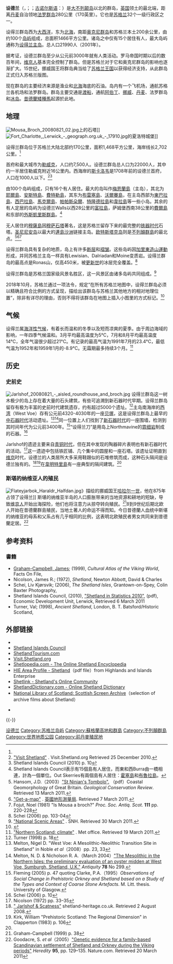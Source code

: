 {{noteTA|G1=UK Places|2=zh-cn:诺斯; zh-sg:诺尔斯}}
{{Infobox Scottish island
| official_name = 設德蘭
<!-- | scots_name = Shetland -->
| image_flag = Flag of Shetland.svg
| image_coat = Coat_of_arms_of_Shetland.jpg
| flag_caption = [[設得蘭群島旗幟|旗幟]]
| coat_caption = 徽章
| Map=Shetland UK relief location map.jpg
| GridReference= HU4363
| coordinates={{Coord|60|21|N|1|13|W|type:isle_region:GB_dim:500000|display=inline,title}}
| norse name      = Hjaltland
| meaning of name = '[[Hilt|Hilt]]land'
| island group=[[北方群島|北方群島]]
| area= {{convert|1466|km2|sqmi|abbr=on}}
| area rank=
| highest elevation=[[Ronas_Hill|Ronas Hill]] 450米（1,480英尺）
| Population = 23,210（2012年）
| population density = 15/km<sup>2</sup>（40/sq mi）
| population rank    =
| main settlement    = [[勒威克|勒威克]]
| local authority    = [[設德蘭群島議會|設德蘭群島議會]]
| references         =
}}
'''设德兰'''（{{lang-en|Shetland}}，{{IPAc-en|ˈ|ʃ|ɛ|t|l|ə|n|d}}；{{lang-gd|Sealtainn}}；[[古诺尔斯语|古诺尔斯语]]：{{lang|no|Hjaltland}}）是[[大不列颠岛|大不列颠岛]]以北的群岛，[[英国|英国]]领土的最北端，距离[[丹麦|丹麦]]自治领地[[法罗群岛|法罗群岛]]280公里（170英里）。它也是[[苏格兰|苏格兰]]32个一级行政区之一。

设得兰群岛西为[[大西洋|大西洋]]，东为[[北海_(大西洋)|北海]]，南距[[奥克尼群岛|奥克尼群岛]]和苏格兰本土200余公里，由约100个[[岛屿|岛屿]]组成，总面积1466平方公里。诸岛之中仅有15个居住有人，最大岛屿通称为[[设得兰主岛|设得兰主岛]]。总人口21990人（2001年）。

据考证，设德兰群岛至少从公元前3000年就有人类活动。罗马帝国时期以后的数百年间，[[维京人|维京人]]基本完全控制了群岛。但是苏格兰对于它和奥克尼群岛的影响也逐渐扩大。15世纪，挪威国王将群岛典当给了[[苏格兰王国|苏格兰王国]]以获得经济支持，从此群岛正式归入苏格兰版图。

现在群岛的主要经济来源是渔业和[[北海_(大西洋)|北海]]海底的石油。岛内有一个飞机场，通航苏格兰各机场和法罗群岛。群岛主要交通是[[渡船|渡船]]，通航[[阿伯丁|阿伯丁]]、[[挪威|挪威]]、[[丹麦|丹麦]]、法罗群岛和[[冰岛|冰岛]]。[[昔德蘭矮種馬|昔德蘭矮種馬]]起源於此地。

==地理==
[[File:Mousa_Broch_20080821_02.jpg|thumb]]上的石塔]]
[[File:Fort_Charlotte,_Lerwick_-_geograph.org.uk_-_17910.jpg|thumb]]的夏洛特城堡]]

设得兰群岛位于苏格兰大陆北部约170公里，面积1,468平方公里，海岸线长2,702公里。<ref name=SIC4/>

首府和最大城市为[[勒威克|勒威克]]，人口约7,500人。设德兰群岛总人口为22000人，其中约一半居住勒威克附近16公里内。西海岸的[[斯卡洛韦|斯卡洛韦]]是1708年前的设德兰首府，人口在1000人以下。<ref>[http://visit.shetland.org/lerwick "Visit Shetland"] {{Wayback|url=http://visit.shetland.org/lerwick |date=20110722122259 }}. Visit.Shetland.org Retrieved 25 December 2010.</ref><ref name="Shetland Islands Council 2010 p. 10">Shetland Islands Council (2010) p. 10</ref>

由100个岛屿组成，只有16个有人居住。最大的岛叫作[[梅恩蘭島_(昔德蘭群島)|梅恩蘭島]]（主岛），其北为[[耶爾島|耶爾島]]、[[安斯特島|安斯特島]]、[[費特勒島|費特勒島]]，其东为[[布雷塞島|布雷塞島]]、[[沃爾賽島|沃爾賽島]]，在主岛西部为[[東巴拉島|東巴拉島]]、[[西巴拉島|西巴拉島]]、[[馬克爾島|馬克爾島]]、[[帕帕斯朵爾|帕帕斯朵爾]]、[[特隆德拉島|特隆德拉島]]和[[韋拉島|韋拉島]]等一些小岛。其余的有人定居的岛屿为设德兰Walls以西28公里的[[富拉島|富拉島]]，萨姆堡西南38公里的[[費爾島|費爾島]]和东部的[[外斯凱里斯群島|外斯凱里斯群島]]。<ref name=SIC4>Shetland Islands Council表示有15個島有人居住，而東和西Burra由一橋相連，計為一個單位。Out Skerries有兩個島有人居住：[[霍塞島|霍塞島]]和[[布魯拉島|布魯拉島]]。</ref>

无人居住的[[穆薩島|穆薩島]]因[[穆萨石塔|穆萨石塔]]著名，这是苏格兰留存下来的最完整的[[铁器时代|铁器时代]]石塔。[[圣尼尼安岛|圣尼尼安岛]]以最大的[[連島沙洲|連島沙洲]]链接主岛。[[欧特斯塔克岛|欧特斯塔克岛]]则是[[不列顛群島|不列顛群島]]的最北点。<ref>Hansom, J.D.（2003）[http://www.jncc.gov.uk/pdf/gcrdb/gcrsiteaccount1930.pdf "St Ninian's Tombolo".] {{Wayback|url=http://www.jncc.gov.uk/pdf/gcrdb/gcrsiteaccount1930.pdf |date=20081023201517 }}（pdf）Coastal Geomorphology of Great Britain. ''Geological Conservation Review''. Retrieved 13 March 2011.</ref><ref name=OS>[http://www.ordnancesurvey.co.uk/oswebsite/getamap/ "Get-a-map"] {{Wayback|url=http://www.ordnancesurvey.co.uk/oswebsite/getamap/ |date=20100122045621 }}. [[英國地形測量局|英國地形測量局]]. Retrieved 7 March 2011.</ref><ref>Fojut, Noel (1981) "Is Mousa a broch?" ''Proc. Soc. Antiq. Scot.'' '''111''' pp. 220-228</ref>

设得兰群岛具有复杂的地质，岛上有许多[[断层|断层]]和[[褶皱|褶皱]]。这些岛屿因[[加里東造山運動|加里東造山運動]]形成，并同苏格兰主岛一样具有Lewisian、Dalriadan和Moine变质岩。设得兰群岛的最高点是Ronas山，仅高450米，被[[更新世|更新世]]的冰层完全覆盖。<ref>Schei (2006) pp. 103-04</ref>

设得兰群岛是苏格兰国家级风景名胜区，这一风景区由诸多岛屿共同组成。<ref>[http://www.snh.gov.uk/protecting-scotlands-nature/protected-areas/national-designations/nsa/ "National Scenic Areas"] {{Wayback|url=http://www.snh.gov.uk/protecting-scotlands-nature/protected-areas/national-designations/nsa/ |date=20170311014235 }}. SNH. Retrieved 30 March 2011.</ref>

2018年10月，苏格兰通过一项法令，规定“在所有苏格兰地图中，设得兰群岛必须以精确且符合比例的方式呈现，描绘出该群岛与苏格兰其他地方的相对地理位置”，除非有详尽的理由，否则不得将该群岛在地图上插入小图里的方式标记。<ref>{{cite news |author1=冯克芸 |title=立法禁止离岛地图随便画！苏格兰向「懒惰画法」宣战 |url=https://udn.com/news/story/6813/3411746 |accessdate=2018-10-13 |work=联合报 |date=2018-10-09 |archive-date=2018-10-14 |archive-url=https://web.archive.org/web/20181014010141/https://udn.com/news/story/6813/3411746 |dead-url=no }}</ref>

==气候==
设得兰属[[海洋性气候|海洋性气候]]，有着长而温和的冬季以及短而凉爽的夏季。由于周边海域的影响，一年四季气候温和。3月平均最高温度为5°C，7月和8月平均最高温度14°C，全年气温很少超过21°C。有记录的最高气温为1991年7月的23.4°C，最低气温为1952年和1959年1月的-8.9°C。无霜期最多持续3个月。<ref>[http://www.metoffice.gov.uk/climate/uk/ns/ "Northern Scotland: climate"] {{Wayback|url=http://www.metoffice.gov.uk/climate/uk/ns/ |date=20110813193523 }}. Met office. Retrieved 19 March 2011.</ref>

{{Weather box
| location = 设德兰
| metric first = Yes
| single line = Yes
| Jan high C = 5
| Feb high C = 5
| Mar high C = 6
| Apr high C = 8
| May high C = 11
| Jun high C = 13
| Jul high C = 14
| Aug high C = 14
| Sep high C = 13
| Oct high C = 10
| Nov high C = 8
| Dec high C = 6
| Jan low C = 1
| Feb low C = 1
| Mar low C = 2
| Apr low C = 3
| May low C = 5
| Jun low C = 7
| Jul low C = 10
| Aug low C = 10
| Sep low C = 8
| Oct low C = 6
| Nov low C = 4
| Dec low C = 3
| Jan precipitation mm = 109
| Feb precipitation mm = 87
| Mar precipitation mm = 69
| Apr precipitation mm = 68
| May precipitation mm = 52
| Jun precipitation mm = 55
| Jul precipitation mm = 72
| Aug precipitation mm = 71
| Sep precipitation mm = 87
| Oct precipitation mm = 104
| Nov precipitation mm = 111
| Dec precipitation mm = 118
| Jan precipitation days = 25
| Feb precipitation days = 22
| Mar precipitation days = 20
| Apr precipitation days = 21
| May precipitation days = 15
| Jun precipitation days = 15
| Jul precipitation days = 17
| Aug precipitation days = 17
| Sep precipitation days = 19
| Oct precipitation days = 23
| Nov precipitation days = 24
| Dec precipitation days = 25
| Jan sun = 24.8
| Feb sun = 50.4
| Mar sun = 89.9
| Apr sun = 136
| May sun = 164
| Jun sun = 159
| Jul sun = 124
| Aug sun = 117.8
| Sep sun = 108.5
| Oct sun = 68.2
| Nov sun = 33
| Dec sun = 15
| source 1 = <ref name=climatetemp>[http://www.climatetemp.info/united-kingdom/shetland.html "Shetland, Scotland Climate"] {{webarchive|url=https://web.archive.org/web/20101215095943/http://www.climatetemp.info/united-kingdom/shetland.html |date=2010-12-15 }} climatetemp.info Retrieved 26 November 2010.</ref>
| date = November 2010}}

==历史==
===史前史===
[[File:Jarlshof_20080821_-_aisled_roundhouse_and_broch.jpg|thumb]]
设得兰群岛这一树木极少的岛上存在着大量的石头建筑，有些可追溯到新石器时代早期。设得兰群岛留存有极为丰富的史前时代建筑遗存，约有超过5000个遗址。<ref>Turner (1998) p. 18</ref>主岛南海岸的[[西湾|西湾]]（West Voe）存有公元前4320-4030年的一座[[贝塚|贝塚]]，这是设得兰群岛上最早的[[中石器时代|中石器时代]]活动遗址。<ref>Melton, Nigel D. "West Voe: A Mesolithic-Neolithic Transition Site in Shetland" in Noble ''et al''（2008）pp. 23, 33</ref><ref>Melton, N. D. & Nicholson R. A.（March 2004）[http://antiquity.ac.uk/Projgall/nicholson/ "The Mesolithic in the Northern Isles: the preliminary evaluation of an oyster midden at West Voe, Sumburgh, Shetland, U.K."] {{Wayback|url=http://antiquity.ac.uk/Projgall/nicholson/ |date=20110628175702 }} ''Antiquity'' '''78''' No 299.</ref>同一位置上人们找到了[[新石器时代|新石器时代]]的一座围墙，检测到其时间年代为公元前3400年。<ref>Fleming (2005) p. 47 quoting Clarke, P.A.（1995）''Observations of Social Change in Prehistoric Orkney and Shetland based on a Study of the Types and Context of Coarse Stone Artefacts''. M. Litt. thesis. University of Glasgow.</ref>“设得兰刀”是用岛上Northmavine的[[霏细岩|霏细岩]]制成的石器。<ref name=Sch10>Schei (2006) p. 10</ref>

Jarlshof的遗迹主要来自[[青铜时代|青铜时代]]，但在其中发现的陶器碎片表明也有新石器时代的活动。<ref>Nicolson (1972) pp. 33–35</ref>这一遗迹中包括铁匠铺、几个集中的圆屋和一座石塔。该遗址证明直到[[维京|维京]]时代，设德兰的人类居所大多采用鞋跟似的石堆修筑而成，这种石头隔间是设德兰独有的。<ref name=jarl>[http://www.shetland-heritage.co.uk/brochures/area_pages/south_mainland/jarlshof_&_scatness.htm " Jarlshof & Scatness"] {{Wayback|url=http://www.shetland-heritage.co.uk/brochures/area_pages/south_mainland/jarlshof_%26_scatness.htm |date=20090710040406 }} shetland-heritage.co.uk. Retrieved 2 August 2008.</ref><ref>Kirk, William "Prehistoric Scotland: The Regional Dimension" in Clapperton (1983) p. 106</ref>在[[韋明特里島|韋明特里島]]有一座典型的隔间建筑。<ref name=Sch10/>

===斯堪的纳维亚人的殖民===
[[File:Flateyjarbok_Haraldr_Halfdan.jpg|thumb]]》描绘的挪威国王[[哈拉尔一世|哈拉尔一世]]，他在875年占领了设得兰]]
斯堪的纳维亚半岛的人口膨胀带来的当地资源和耕地的短缺，导致[[维京人|维京人]]开始出海探险，他们也将注意力从掠夺转向殖民。<ref>Graham-Campbell (1999) p. 38</ref>8到9世纪后期北欧人开始在昔德蘭群島殖民，当地土著人的命运不得而知。今日昔德蘭人血统中斯堪的纳维亚的母系和父系占有几乎相同的比例，这表明北欧殖民者男女共同来到昔德蘭定居。<ref name=Goodacre>Goodacre, S. ''et al''（2005）[http://www.nature.com/hdy/journal/v95/n2/full/6800661a.html#bib14 "Genetic evidence for a family-based Scandinavian settlement of Shetland and Orkney during the Viking periods"] {{Wayback|url=http://www.nature.com/hdy/journal/v95/n2/full/6800661a.html#bib14 |date=20131103184508 }} ''Heredity'' '''95''', pp. 129–135. Nature.com. Retrieved 20 March 2011</ref>

==参考资料==
{{reflist}}
=== 書籍 ===
{{Refbegin|40em}}
<!--
* Armit, I.; (2003), ''Towers in the North: The Brochs of Scotland'', Stroud, Tempus, {{ISBN|0-7524-1932-3}}
* Ballin Smith, B. and Banks, I.; (ed. 2002), ''In the Shadow of the Brochs, the Iron Age in Scotland'', Stroud, Tempus, {{ISBN|0-7524-2517-X}}
* Barrett, James H.; "The Norse in Scotland" in Brink, Stefan, (ed. 2008), ''The Viking World'', Abingdon, Routledge, {{ISBN|0-415-33315-6}}
* Clapperton, Chalmers M.; (ed. 1983), ''Scotland: A New Study'', Newton Abbott, David & Charles
* Gillen, Con; (2003), ''Geology and landscapes of Scotland'', Harpenden, Terra Publishing, {{ISBN|1-903544-09-2}}
-->
* [[James_Graham-Campbell|Graham-Campbell, James]]; (1999), ''Cultural Atlas of the Viking World'', Facts On File, {{ISBN|0-8160-3004-9}}
* Nicolson, James R.; (1972), ''Shetland'', Newton Abbott, David & Charles
* Schei, Liv Kjørsvik; (2006), ''The Shetland Isles'', Grantown-on-Spey, Colin Baxter Photography, {{ISBN|978-1-84107-330-9}}
* Shetland Islands Council, (2010), [http://www.shetland.gov.uk/ "Shetland in Statistics 2010"], (pdf), Economic Development Unit, Lerwick, Retrieved 6 March 2011
* Turner, Val; (1998), ''Ancient Shetland'', London, B. T. Batsford/Historic Scotland, {{ISBN|0-7134-8000-9}}
{{Refend}}

==外部链接==
{{Commons category|Shetland}}
* {{dmoz|Regional/Europe/United_Kingdom/Scotland/Shetland_Islands}}
* [http://www.shetland.gov.uk/ Shetland Islands Council]{{Wayback|url=http://www.shetland.gov.uk/ |date=20110227122924 }}
* [http://www.shetlandtourism.com/ ShetlandTourism.com]{{Wayback|url=http://www.shetlandtourism.com/ |date=20130904144151 }}
* [https://web.archive.org/web/20100308143726/http://visit.shetland.org/ Visit.Shetland.org]
* [https://web.archive.org/web/20110202014617/http://shetlopedia.com/Main_Page Shetlopedia.com - The Online Shetland Encyclopedia]
* [https://web.archive.org/web/20110929034225/http://www.hie.co.uk/common/handlers/download-document.ashx?id=da147745-a041-4eb8-b0be-e0499461465d HIE Area Profile - Shetland]（pdf file）from Highlands and Islands Enterprise
* [http://www.shetlink.com/ Shetlink - Shetland's Online Community]{{Wayback|url=http://www.shetlink.com/ |date=20131010145241 }}
* [https://web.archive.org/web/20190915192910/http://shetlanddictionary.com/ ShetlandDictionary.com - Online Shetland Dictionary]
* [http://ssa.nls.uk/search.cfm?search_term=shetland&search_fields=2&search_join_type=AND&search_fuzzy=no&subject=&location=&personality=&genre=&series=&fiction=&colour=&sound=&year_from=&year_to=&decade=&videos_only=1&search_mode=Advanced&submit=Search+%3E%3E%3E National Library of Scotland: Scottish Screen Archive]{{Wayback|url=http://ssa.nls.uk/search.cfm?search_term=shetland&search_fields=2&search_join_type=AND&search_fuzzy=no&subject=&location=&personality=&genre=&series=&fiction=&colour=&sound=&year_from=&year_to=&decade=&videos_only=1&search_mode=Advanced&submit=Search+%3E%3E%3E |date=20120401060023 }}（selection of archive films about Shetland）

* {{Wikivoyage-inline}}
{{-}}
{{英国行政区划}}
{{苏格兰行政区划}}
{{不列颠群岛|愛爾蘭和不列顛島嶼}}

{{Authority control}}
[[Category:设德兰|]]
[[Category:苏格兰岛屿|Category:苏格兰岛屿]]
[[Category:蘇格蘭高地和群島|Category:蘇格蘭高地和群島]]
[[Category:不列顛群島|Category:不列顛群島]]
[[Category:世界地质公园|Category:世界地质公园]]
[[Category:前丹麥殖民地|Category:前丹麥殖民地]]